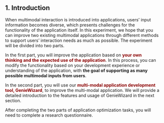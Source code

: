 ## 1. Introduction
When multimodal interaction is introduced into applications, 
users’ input information becomes diverse, which presents challenges for the functionality of the application itself. 
In this experiment, we hope that you can improve two existing multimodal applications through different methods to 
support users’ interaction needs as much as possible. 
The experiment will be divided into two parts. 

In the first part, 
you will improve the application based on <font color="#8b0000">**your own thinking and the expected use of the application**</font>. 
In this process, you can modify the functionality based on your development experience or understanding of the application, 
with **the goal of supporting as many possible multimodal inputs from users**.

In the second part, 
you will use our <font color="#8b0000">**multi-modal application development tool, GenieWizard**</font>, to improve the multi-modal application. 
We will provide a detailed introduction to the features and usage of GenieWizard in the next section.

After completing the two parts of application optimization tasks, you will need to complete a research questionnaire.
